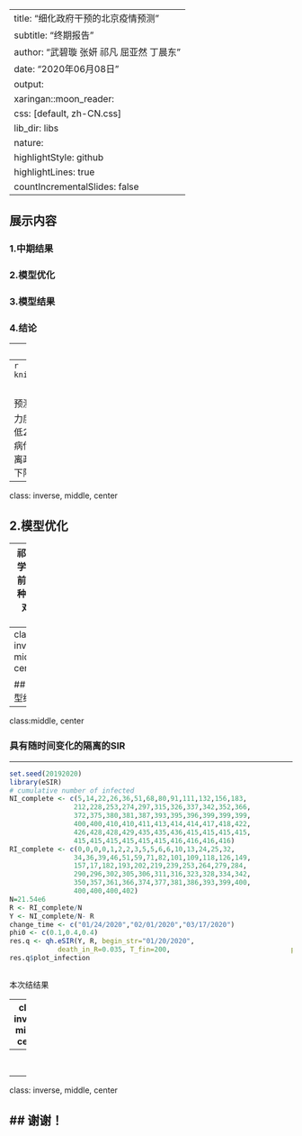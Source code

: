 
---
title: "细化政府干预的北京疫情预测"
subtitle: "终期报告"
author: "武碧璇 张妍 祁凡 屈亚然 丁晨东"
date: "2020年06月08日"
output:
  xaringan::moon_reader:
    css: [default, zh-CN.css]
    lib_dir: libs
    nature:
      highlightStyle: github
      highlightLines: true
      countIncrementalSlides: false
---



## **展示内容**


### 1.中期结果


### 2.模型优化


### 3.模型结果


### 4.结论

---
class: inverse, middle, center

## 1.中期结果

---
```r
knitr::include_graphics("figures/infection1.png")
```

&emsp;&emsp;之前我们通过比较$\pi(t)$不同取值，对北京疫情情况的预测；得出$\pi_{t}=(1,0.8,0.5,0.1)$可以较好体现政策干预力度。1月24日启动一级响应机制，实施交通管制可以降低20%的疾病传播率；2月1日进一步强化隔离政策，疾病传播率较原来相比降低了50%左右。3月17日，在隔离政策的基础上，加强医疗服务；使得疾病传播率大幅度下降，仅为自然状态下疾病传播率的10%左右。

---
class: inverse, middle, center

## 2.模型优化

---
祁凡同学加入前后两种模型对比
&emsp;&emsp;
---
class: inverse, middle, center

## 3.模型结果

---
class:middle, center

### 具有随时间变化的隔离的SIR

---

```r
set.seed(20192020)
library(eSIR)
# cumulative number of infected
NI_complete <- c(5,14,22,26,36,51,68,80,91,111,132,156,183,
                212,228,253,274,297,315,326,337,342,352,366, 
                372,375,380,381,387,393,395,396,399,399,399,  
                400,400,410,410,411,413,414,414,417,418,422,                 
                426,428,428,429,435,435,436,415,415,415,415,
                415,415,415,415,415,415,416,416,416,416)
RI_complete <- c(0,0,0,0,1,2,2,3,5,5,6,6,10,13,24,25,32,
                34,36,39,46,51,59,71,82,101,109,118,126,149,
                157,17,182,193,202,219,239,253,264,279,284,
                290,296,302,305,306,311,316,323,328,334,342,
                350,357,361,366,374,377,381,386,393,399,400,
                400,400,400,402)
N=21.54e6
R <- RI_complete/N
Y <- NI_complete/N- R 
change_time <- c("01/24/2020","02/01/2020","03/17/2020")
phi0 <- c(0.1,0.4,0.4)
res.q <- qh.eSIR(Y, R, begin_str="01/20/2020",
            death_in_R=0.035, T_fin=200,                              phi0=phi0, change_time=change_time, casename="Beijing_q", save_files=T, save_mcmc = F, save_plot_data = F, M=5e2, nburnin = 2e2)
res.q$plot_infection
   
```
本次结结果
&emsp;&emsp;
&emsp;&emsp;


------
class: inverse, middle, center

## 4.结论

---
&emsp;&emsp;
&emsp;&emsp;


---

class: inverse, middle, center

## 谢谢！
---

